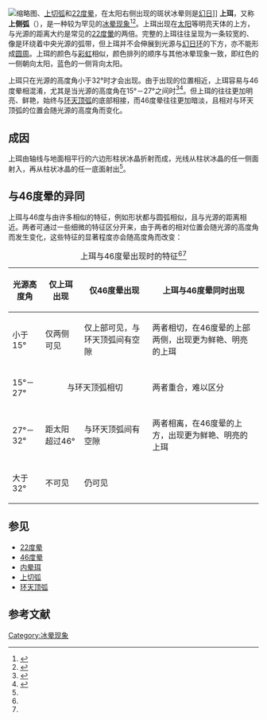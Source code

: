 [[File:Complex_halo_display_01-03-09.jpg|缩略图]]、[[上切線弧|上切弧]]和[[22度暈|22度晕]]，在太阳右侧出现的斑状冰晕则是[[幻日|幻日]]]]
'''上珥'''，又称'''上侧弧'''（{{Lang-en|Supralateral arc}}），是一种较为罕见的[[晕|冰晕现象]]<ref>{{Cite web|title=上珥|url=https://cloudatlas.wmo.int/supralateral-arc.html|accessdate=2021-02-09|author=世界气象组织|date=|last=|format=|work=国际云图集|publisher=|language=|archive-date=2021-05-03|archive-url=https://web.archive.org/web/20210503114213/https://cloudatlas.wmo.int/supralateral-arc.html}}</ref><ref name=":0">{{Cite web|title=Supralateral arc|url=http://old.meteoros.de/arten/ee21e.htm|accessdate=2021-02-09|author=|date=|format=|work=Arbeitskreis Meteore e.V.|publisher=|language=en|archive-date=2022-03-17|archive-url=https://web.archive.org/web/20220317174600/https://old.meteoros.de/arten/ee21e.htm}}</ref>。上珥出现在[[太阳|太阳]]等明亮天体的上方，与光源的距离大约是常见的[[22度暈|22度暈]]的两倍。完整的上珥往往呈现为一条较宽的、像是环绕着中央光源的弧带，但上珥并不会伸展到光源与[[幻日环|幻日环]]的下方，亦不能形成[[圆周|圆周]]。上珥的颜色与[[彩虹|彩虹]]相似，颜色排列的顺序与其他冰晕现象一致，即红色的一侧朝向太阳，蓝色的一侧背向太阳。

上珥只在光源的高度角小于32°时才会出现。由于出现的位置相近，上珥容易与46度晕相混淆，尤其是当光源的高度角在15°－27°之间时<ref name=":1">{{Cite web|title=46°晕和上珥的分异特征|url=https://cloudatlas.wmo.int/differentiation-characteristics-of-the-46-degree-halo-and-Supralateral-arc.html|accessdate=2021-02-09|author=世界气象组织|date=|last=|format=|work=国际云图集|publisher=|archive-date=2021-05-02|archive-url=https://web.archive.org/web/20210502134300/https://cloudatlas.wmo.int/differentiation-characteristics-of-the-46-degree-halo-and-Supralateral-arc.html}}</ref><ref>{{Cite web|title=Supralateral & infralateral arcs|url=https://www.atoptics.co.uk/halo/supinf.htm|accessdate=2021-02-09|author=|date=|format=|work=Atmospheric Optics|publisher=|language=en}}</ref>。但上珥的往往更加明亮、鲜艳，始终与[[环天顶弧|环天顶弧]]的底部相接，而46度晕往往更加暗淡，且相对与环天顶弧的位置会随光源的高度角而变化。

== 成因 ==
上珥由轴线与地面相平行的六边形柱状冰晶折射而成，光线从柱状冰晶的任一侧面射入，再从柱状冰晶的任一底面射出<ref name=":0" />。

== 与46度晕的异同 ==
上珥与46度与由许多相似的特征，例如形状都与圆弧相似，且与光源的距离相近。两者可通过一些细微的特征区分开来，由于两者的相对位置会随光源的高度角而发生变化，这些特征的显著程度亦会随高度角而改变：

{| class="wikitable"
|+上珥与46度晕出现时的特征<ref name=":0" /><ref name=":1" />
!光源高度角
!仅上珥出现
!仅46度晕出现
!上珥与46度晕同时出现
|-
|小于15°
|仅两侧可见
|仅上部可见，与环天顶弧间有空隙
|两者相切，在46度晕的上部两侧，出现更为鲜艳、明亮的上珥
|-
|15°－27°
| colspan="2" align="center" |与环天顶弧相切
|两者重合，难以区分
|-
|27°－32°
|距太阳超过46°
|与环天顶弧间有空隙
|两者相离，在46度晕的上方，出现更为鲜艳、明亮的上珥
|-
|大于32°
|不可见
|仍可见
|
|}

== 参见 ==
* [[22度晕|22度晕]]
* [[46度晕|46度晕]]
* [[内晕珥|内晕珥]]
* [[上切弧|上切弧]]
* [[环天顶弧|环天顶弧]]

== 参考文献 ==
{{Commons|Supralateral arc|上珥}}

{{Reflist}}

{{冰晕现象}}

[[Category:冰晕现象|Category:冰晕现象]]